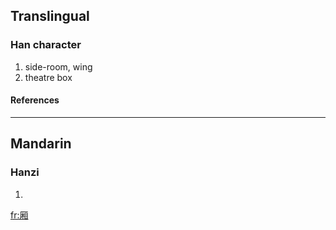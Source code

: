 {{see|廂}}

==Translingual==
===Han character===
{{Han char|rn=27|rad=厂|as=09|sn=11|four=|canj=一木月山 (MDBU)}}
# side-room, wing
# theatre box
====References====
{{Han ref|kx=0162.191|hdz=10075.090|uh=53A2|ud=21410}}
----
==Mandarin==
===Hanzi===
{{cmn-hanzi|tra=廂|pin=[[xiāng]] ([[xiang1]])|wg=hsiang<sup>1</sup>}}
# {{defn|Mandarin}}

[[fr:厢]]